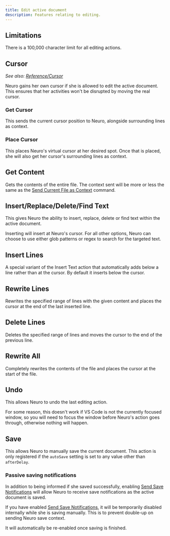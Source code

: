 ```yaml
---
title: Edit active document
description: Features relating to editing.
---
```



<CenterIcon Icon={NeuroPilotEdit} credits="Edit active document logo by KTrain5369" />


## Limitations

There is a 100,000 character limit for all editing actions.

## Cursor

*See also: [Reference/Cursor](/docs/client/reference/cursor)*

Neuro gains her own cursor if she is allowed to edit the active document. This ensures that her activities won't be disrupted by moving the real cursor.

### Get Cursor

This sends the current cursor position to Neuro, alongside surrounding lines as context.

### Place Cursor

This places Neuro's virtual cursor at her desired spot. Once that is placed, she will also get her cursor's surrounding lines as context.

## Get Content

Gets the contents of the entire file. The context sent will be more or less the same as the [Send Current File as Context](/docs/reference/commands#send-current-file-as-context) command.

## Insert/Replace/Delete/Find Text

This gives Neuro the ability to insert, replace, delete or find text within the active document.

Inserting will insert at Neuro's cursor.
For all other options, Neuro can choose to use either glob patterns or regex to search for the targeted text.

## Insert Lines

A special variant of the Insert Text action that automatically adds below a line rather than at the cursor.
By default it inserts below the cursor.

## Rewrite Lines

Rewrites the specified range of lines with the given content and places the cursor at the end of the last inserted line.

## Delete Lines

Deletes the specified range of lines and moves the cursor to the end of the previous line.

## Rewrite All

Completely rewrites the contents of the file and places the cursor at the start of the file.

## Undo

This allows Neuro to undo the last editing action.

<Aside>

For some reason, this doesn't work if VS Code is not the currently focused window, so you will need to focus the window before Neuro's action goes through, otherwise nothing will happen.

</Aside>

## Save

This allows Neuro to manually save the current document.
This action is only registered if the `autoSave` setting is set to any value other than `afterDelay`.

### Passive saving notifications

In addition to being informed if she saved successfully, enabling [Send Save Notifications](/docs/client/reference/settings#send-save-notifications) will allow Neuro to receive save notifications as the active document is saved. 

<Aside type="tip">

If you have enabled [Send Save Notifications](/docs/client/reference/settings#send-save-notifications), it will be temporarily disabled internally while she is saving manually.
This is to prevent double-up on sending Neuro save context.

It will automatically be re-enabled once saving is finished.

</Aside>
